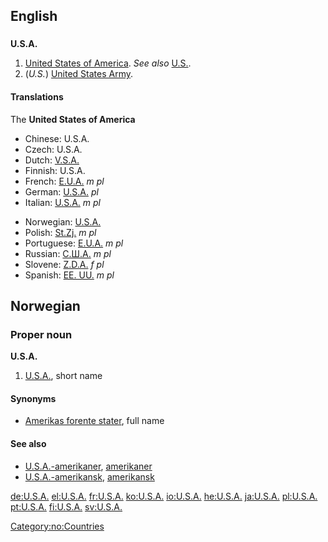 {{see2|usa|Usa}}
==English==

==={{Initialism}}===
'''U.S.A.'''
# [[United States|United States of America]]. ''See also'' [[U.S.]].
# (''U.S.'') [[United States Army]].

====Translations====
The '''United States of America'''
{{top}}
*Chinese: U.S.A.
*Czech: U.S.A.
*Dutch: [[V.S.A.]]
*Finnish: U.S.A.
*French: [[E.U.A.]] ''m pl''
*German: [[U.S.A.#German|U.S.A.]] ''pl''
*Italian: [[U.S.A.]] ''m pl''
{{mid}}
*Norwegian: [[#Norwegian|U.S.A.]]
*Polish: [[St.Zj.]] ''m pl''
*Portuguese: [[E.U.A.]] ''m pl''
*Russian: [[С.Ш.А.]] ''m pl''
*Slovene: [[Z.D.A.]] ''f pl''
*Spanish: [[EE. UU.]] ''m pl''
{{bottom}}

==Norwegian==
===Proper noun===
[[Category:no:Countries]]
'''U.S.A.'''
#[[#English|U.S.A.]], short name
====Synonyms====
*[[Amerikas forente stater]], full name
====See also====
*[[U.S.A.-amerikaner]], [[amerikaner]]
*[[U.S.A.-amerikansk]], [[amerikansk]]

[[de:U.S.A.]]
[[el:U.S.A.]]
[[fr:U.S.A.]]
[[ko:U.S.A.]]
[[io:U.S.A.]]
[[he:U.S.A.]]
[[ja:U.S.A.]]
[[pl:U.S.A.]]
[[pt:U.S.A.]]
[[fi:U.S.A.]]
[[sv:U.S.A.]]